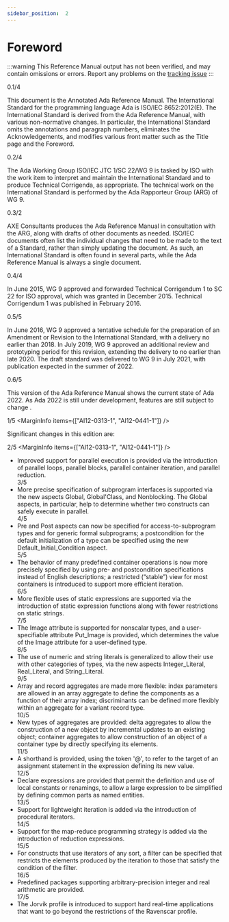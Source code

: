 ```yaml
---
sidebar_position:  2
---
```


# Foreword

:::warning
This Reference Manual output has not been verified,
and may contain omissions or errors.
Report any problems on the [tracking issue](https://github.com/ada-lang-io/ada-lang-io/issues/20)
:::


<MarginText>0.1/4</MarginText>
<p>This document is the Annotated Ada Reference Manual. The International Standard for the programming language Ada is ISO/IEC 8652:2012(E). The International Standard is derived from the Ada Reference Manual, with various non-normative changes. In particular, the International Standard omits the annotations and paragraph numbers, eliminates the Acknowledgements, and modifies various front matter such as the Title page and the Foreword. <br /></p>

<MarginText>0.2/4</MarginText>
<p>The Ada Working Group ISO/IEC JTC 1/SC 22/WG 9 is tasked by ISO with the work item to interpret and maintain the International Standard and to produce Technical Corrigenda, as appropriate. The technical work on the International Standard is performed by the Ada Rapporteur Group (ARG) of WG 9.<br /></p>

<MarginText>0.3/2</MarginText>
<p>AXE Consultants produces the Ada Reference Manual in consultation with the ARG, along with drafts of other documents as needed. ISO/IEC documents often list the individual changes that need to be made to the text of a Standard, rather than simply updating the document. As such, an International Standard is often found in several parts, while the Ada Reference Manual is always a single document.<br /></p>

<MarginText>0.4/4</MarginText>
<p>In June 2015, WG 9 approved and forwarded Technical Corrigendum 1 to SC 22 for ISO approval, which was granted in December 2015. Technical Corrigendum 1 was published in February 2016.<br /></p>

<MarginText>0.5/5</MarginText>
<p>In June 2016, WG 9 approved a tentative schedule for the preparation of an Amendment or Revision to the International Standard, with a delivery no earlier than 2018. In July 2019, WG 9 approved an additional review and prototyping period for this revision, extending the delivery to no earlier than late 2020. The draft standard was delivered to WG 9 in July 2021, with publication expected in the summer of 2022. <br /></p>

<MarginText>0.6/5</MarginText>
<p>This version of the Ada Reference Manual shows the current state of Ada 2022. As Ada 2022 is still under development, features are still subject to change .<br /></p>

<MarginText>1/5</MarginText>
<MarginInfo items={["AI12-0313-1", "AI12-0441-1"]} />
<p>Significant changes in this edition are:<br /></p>

<MarginText>2/5</MarginText>
<MarginInfo items={["AI12-0313-1", "AI12-0441-1"]} />
<ul>
<li>Improved support for parallel execution is provided via the introduction of parallel loops, parallel blocks, parallel container iteration, and parallel reduction.<br /></li>
<MarginText>3/5</MarginText>
<MarginInfo items={["AI12-0313-1", "AI12-0441-1"]} />
<li>More precise specification of subprogram interfaces is supported via the new aspects Global, Global'Class, and Nonblocking. The Global aspects, in particular, help to determine whether two constructs can safely execute in parallel.<br /></li>
<MarginText>4/5</MarginText>
<MarginInfo items={["AI12-0313-1", "AI12-0441-1"]} />
<li>Pre and Post aspects can now be specified for access-to-subprogram types and for generic formal subprograms; a postcondition for the default initialization of a type can be specified using the new Default_Initial_Condition aspect.<br /></li>
<MarginText>5/5</MarginText>
<MarginInfo items={["AI12-0313-1", "AI12-0441-1"]} />
<li>The behavior of many predefined container operations is now more precisely specified by using pre- and postcondition specifications instead of English descriptions; a restricted (&ldquo;stable&rdquo;) view for most containers is introduced to support more efficient iteration.<br /></li>
<MarginText>6/5</MarginText>
<MarginInfo items={["AI12-0313-1", "AI12-0441-1"]} />
<li>More flexible uses of static expressions are supported via the introduction of static expression functions along with fewer restrictions on static strings.<br /></li>
<MarginText>7/5</MarginText>
<MarginInfo items={["AI12-0313-1", "AI12-0441-1"]} />
<li>The Image attribute is supported for nonscalar types, and a user-specifiable attribute Put_Image is provided, which determines the value of the Image attribute for a user-defined type.<br /></li>
<MarginText>8/5</MarginText>
<MarginInfo items={["AI12-0313-1", "AI12-0441-1"]} />
<li>The use of numeric and string literals is generalized to allow their use with other categories of types, via the new aspects Integer_Literal, Real_Literal, and String_Literal.<br /></li>
<MarginText>9/5</MarginText>
<MarginInfo items={["AI12-0313-1", "AI12-0441-1"]} />
<li>Array and record aggregates are made more flexible: index parameters are allowed in an array aggregate to define the components as a function of their array index; discriminants can be defined more flexibly within an aggregate for a variant record type.<br /></li>
<MarginText>10/5</MarginText>
<MarginInfo items={["AI12-0313-1", "AI12-0441-1"]} />
<li>New types of aggregates are provided: delta aggregates to allow the construction of a new object by incremental updates to an existing object; container aggregates to allow construction of an object of a container type by directly specifying its elements.<br /></li>
<MarginText>11/5</MarginText>
<MarginInfo items={["AI12-0313-1", "AI12-0441-1"]} />
<li>A shorthand is provided, using the token '@', to refer to the target of an assignment statement in the expression defining its new value.<br /></li>
<MarginText>12/5</MarginText>
<MarginInfo items={["AI12-0313-1", "AI12-0441-1"]} />
<li>Declare expressions are provided that permit the definition and use of local constants or renamings, to allow a large expression to be simplified by defining common parts as named entities.<br /></li>
<MarginText>13/5</MarginText>
<MarginInfo items={["AI12-0313-1", "AI12-0441-1"]} />
<li>Support for lightweight iteration is added via the introduction of procedural iterators.<br /></li>
<MarginText>14/5</MarginText>
<MarginInfo items={["AI12-0313-1", "AI12-0441-1"]} />
<li>Support for the map-reduce programming strategy is added via the introduction of reduction expressions.<br /></li>
<MarginText>15/5</MarginText>
<MarginInfo items={["AI12-0313-1", "AI12-0441-1"]} />
<li>For constructs that use iterators of any sort, a filter can be specified that restricts the elements produced by the iteration to those that satisfy the condition of the filter.<br /></li>
<MarginText>16/5</MarginText>
<MarginInfo items={["AI12-0313-1", "AI12-0441-1"]} />
<li>Predefined packages supporting arbitrary-precision integer and real arithmetic are provided.<br /></li>
<MarginText>17/5</MarginText>
<MarginInfo items={["AI12-0313-1", "AI12-0441-1"]} />
<li>The Jorvik profile is introduced to support hard real-time applications that want to go beyond the restrictions of the Ravenscar profile.<br /></li>
</ul>
